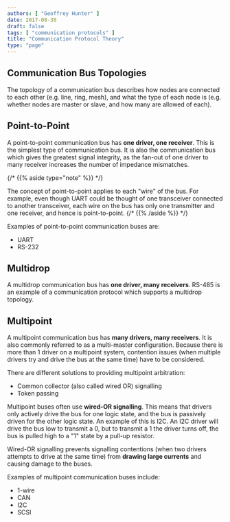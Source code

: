 ```yaml
---
authors: [ "Geoffrey Hunter" ]
date: 2017-08-30
draft: false
tags: [ "communication protocols" ]
title: "Communication Protocol Theory"
type: "page"
---
```



## Communication Bus Topologies

The topology of a communication bus describes how nodes are connected to each other (e.g. line, ring, mesh), and what the type of each node is (e.g. whether nodes are master or slave, and how many are allowed of each).

## Point-to-Point

A point-to-point communication bus has **one driver, one receiver**. This is the simplest type of communication bus. It is also the communication bus which gives the greatest signal integrity, as the fan-out of one driver to many receiver increases the number of impedance mismatches.

{/* {{% aside type="note" %}} */}
<Aside type="note">
The concept of point-to-point applies to each "wire" of the bus. For example, even though UART could be thought of one transceiver connected to another transceiver, each wire on the bus has only one transmitter and one receiver, and hence is point-to-point.
{/* {{% /aside %}} */}
</Aside>

Examples of point-to-point communication buses are:

* UART
* RS-232

## Multidrop

A multidrop communication bus has **one driver, many receivers**. RS-485 is an example of a communication protocol which supports a multidrop topology.

## Multipoint

A multipoint communication bus has **many drivers, many receivers**. It is also commonly referred to as a multi-master configuration. Because there is more than 1 driver on a multipoint system, contention issues (when multiple drivers try and drive the bus at the same time) have to be considered.

There are different solutions to providing multipoint arbitration:

* Common collector (also called wired OR) signalling
* Token passing

Multipoint buses often use **wired-OR signalling**. This means that drivers only actively drive the bus for one logic state, and the bus is passively driven for the other logic state. An example of this is I2C. An I2C driver will drive the bus low to transmit a 0, but to transmit a 1 the driver turns off, the bus is pulled high to a "1" state by a pull-up resistor.

Wired-OR signalling prevents signalling contentions (when two drivers attempts to drive at the same time) from **drawing large currents** and causing damage to the buses.

Examples of multipoint communication buses include:

* 1-wire
* CAN
* I2C
* SCSI
